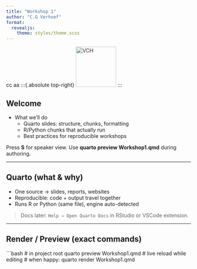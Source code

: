 ---
title: "Workshop 1"
author: "C.G Verhoef"
format: 
  revealjs:
    theme: styles/theme.scss
---
cc
aa
:::{.absolute top-right}
<img src="assets/images/logo-vch.png" alt="VCH" style="width:110px; opacity:.9;"/>
:::

## Welcome

- What we’ll do  
  - Quarto slides: structure, chunks, formatting  
  - R/Python chunks that actually run  
  - Best practices for reproducible workshops

::: notes
Press **S** for speaker view. Use **quarto preview Workshop1.qmd** during authoring.
:::

---

## Quarto (what & why)

- One source → slides, reports, websites  
- Reproducible: code + output travel together  
- Runs R or Python (same file), engine auto-detected

> Docs later: `Help → Open Quarto Docs` in RStudio or VSCode extension.

---

## Render / Preview (exact commands)

```bash
# in project root
quarto preview Workshop1.qmd   # live reload while editing
# when happy:
quarto render Workshop1.qmd
